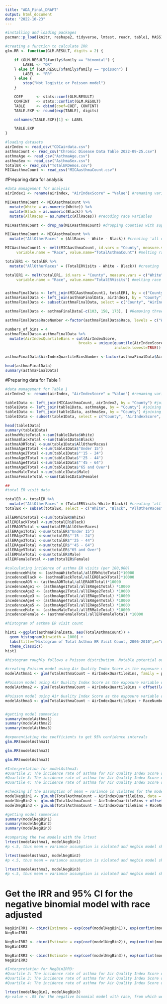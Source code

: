 ```yaml
---
title: "ADA_Final_DRAFT"
output: html_document
date: "2022-10-23"
---
```


```r
#installing and loading packages
pacman::p_load(knitr, reshape2, tidyverse, lmtest, readr, table1, MASS)
```

```r
#creating a function to calculate IRR 
glm.RR <- function(GLM.RESULT, digits = 2) {

    if (GLM.RESULT$family$family == "binomial") {
        LABEL <- "OR"
    } else if (GLM.RESULT$family$family == "poisson") {
        LABEL <- "RR"
    } else {
        stop("Not logistic or Poisson model")
    }

    COEF      <- stats::coef(GLM.RESULT)
    CONFINT   <- stats::confint(GLM.RESULT)
    TABLE     <- cbind(coef=COEF, CONFINT)
    TABLE.EXP <- round(exp(TABLE), digits)

    colnames(TABLE.EXP)[1] <- LABEL

    TABLE.EXP
}
```

```r
#loading datasets
airIndex <- read_csv("CDCairdata.csv")
asthmaCount <- read_csv("Chronic Disease Data Table 2022-09-25.csv")
asthmaAge <- read_csv("AsthmaAge.csv")
asthmaSex <- read_csv("AsthmaSex.csv")
totalER <- read_csv("TotalERDemos.csv")
MICAasthmaCount <- read_csv("MICAasthmaCount.csv")
```
#Preparing data for analysis
```r
#data management for analysis
airIndex1 <- rename(airIndex, "AirIndexScore" = "Value") #renaming variable

MICAasthmaCount <- MICAasthmaCount %>%
  mutate(White = as.numeric(White)) %>%
  mutate(Black = as.numeric(Black)) %>%
  mutate(AllRaces = as.numeric(AllRaces)) #recoding race variables

MICAasthmaCount <- drop_na(MICAasthmaCount) #dropping counties with suppressed race data

MICAasthmaCount <- MICAasthmaCount %>%
  mutate("AllOtherRaces" = (AllRaces - White - Black)) #creating 'all other race' variable

MICAasthmaCount1 <- melt(MICAasthmaCount, id.vars = "County", measure.vars = c("White","Black","AllOtherRaces"),
     variable.name = "Race", value.name="TotalAsthmaCount") #melting race columns from wide to long

totalER1 <- totalER %>%
  mutate("AllOtherRaces" = (TotalERVisits - White - Black)) #creating 'all other race' variable

totalER1 <- melt(totalER1, id.vars = "County", measure.vars = c("White","Black","AllOtherRaces"),
     variable.name = "Race", value.name="TotalERVisits") #melting race columns from wide to long


asthmaFinalData <- left_join(MICAasthmaCount1, totalER1, by = c("County", "Race")) #joining totalER by 'County' and Race
asthmaFinalData <- left_join(asthmaFinalData, airIndex1, by = "County") #joining airIndex by 'County'
asthmaFinalData <- subset(asthmaFinalData, select = c("County", "AirIndexScore", "TotalAsthmaCount", "TotalERVisits", "Race")) #keeping only needed variables

asthmaFinalData <- asthmaFinalData[-c(103, 158, 173), ] #Removing three counties with 0 ER and 0 asthma visits

asthmaFinalData$RaceNumber <-factor(asthmaFinalData$Race, levels = c("White", "Black", "AllOtherRaces"), labels = c(0, 1, 2)) #recoding race variable

numbers_of_bins = 4
asthmaFinalData<-asthmaFinalData %>%
  mutate(AirIndexQuartileBins = cut(AirIndexScore, 
                                 breaks = unique(quantile(AirIndexScore,probs=seq.int(0,1, by=1/numbers_of_bins))), 
                                                 include.lowest=TRUE)) #creating air index quartile bins

asthmaFinalData$AirIndexQuartileBinsNumber <-factor(asthmaFinalData$AirIndexQuartileBins, levels = c("[-1.29,-0.59]", "(-0.59,-0.295]", "(-0.295,0.165]", "(0.165,1.82]"), labels = c(0, 1, 2, 3)) #recoding variable

head(asthmaFinalData)
summary(asthmaFinalData)
```

#Preparing data for Table 1
```r
#data management for Table 1
airIndex2 <- rename(airIndex, "AirIndexScore" = "Value") #renaming variable

table1Data <- left_join(MICAasthmaCount, airIndex2, by = "County") #joining airIndex by 'County'
table1Data <- left_join(table1Data, asthmaAge, by = "County") #joining asthmaAge by 'County'
table1Data <- left_join(table1Data, asthmaSex, by = "County") #joining asthmaSex by 'County'
table1Data <- subset(table1Data, select = c("County", "AirIndexScore", "White", "Black", "AllOtherRaces", "Male", "Female", "Under 15", "'15 - 24", "'25 - 44", "'45 - 64", "65 and Over" )) #keeping only needed variables

head(table1Data)
summary(table1Data)
asthmaWhiteTotal <-sum(table1Data$White)
asthmaBlackTotal <-sum(table1Data$Black)
asthmaAORTotal <-sum(table1Data$AllOtherRaces)
asthmaAge1Total <-sum(table1Data$"Under 15")
asthmaAge2Total <-sum(table1Data$"'15 - 24")
asthmaAge3Total <-sum(table1Data$"'25 - 44")
asthmaAge4Total <-sum(table1Data$"'45 - 64")
asthmaAge5Total <-sum(table1Data$"65 and Over")
asthmaMaleTotal <-sum(table1Data$Male)
asthmaFemaleTotal <-sum(table1Data$Female)

##
#total ER visit data

totalER <- totalER %>%
  mutate("AllOtherRaces" = (TotalERVisits-White-Black)) #creating 'all other race' variable
totalER <- subset(totalER, select = c("White", "Black", "AllOtherRaces", "Male", "Female", "Under 15", "'15 - 24", "'25 - 44", "'45 - 64", "65 and Over" )) #keeping only needed variables

allERWhiteTotal <-sum(totalER$White)
allERBlackTotal <-sum(totalER$Black)
allERAORTotal <-sum(totalER$AllOtherRaces)
allERAge1Total <-sum(totalER$"Under 15")
allERAge2Total <-sum(totalER$"'15 - 24")
allERAge3Total <-sum(totalER$"'25 - 44")
allERAge4Total <-sum(totalER$"'45 - 64")
allERAge5Total <-sum(totalER$"65 and Over")
allERMaleTotal <-sum(totalER$Male)
allERFemaleTotal <-sum(totalER$Female)

#calculating incidence of asthma ER visits (per 100,000)
incedenceWhite <- (asthmaWhiteTotal/allERWhiteTotal)*10000
incedenceBlack <- (asthmaBlackTotal/allERBlackTotal)*10000
incedenceAOR <- (asthmaAORTotal/allERAORTotal)*10000
incedenceAge1 <- (asthmaAge1Total/allERAge1Total) *10000
incedenceAge2 <- (asthmaAge2Total/allERAge2Total) *10000
incedenceAge3 <- (asthmaAge3Total/allERAge3Total) *10000
incedenceAge4 <- (asthmaAge4Total/allERAge4Total) *10000
incedenceAge5 <- (asthmaAge5Total/allERAge5Total) *10000
incedenceMale <- (asthmaMaleTotal/allERMaleTotal) *10000
incedenceFemale <- (asthmaFemaleTotal/allERFemaleTotal) *10000

```

```r
#histogram of asthma ER visit count

hist1 <-ggplot(asthmaFinalData, aes(TotalAsthmaCount)) +
  geom_histogram(binwidth = 1000) +
  labs(title="Histogram of Total Asthma ER Visit Count, 2006-2010",x="Asthma ER Visits", y = "Count")+
  theme_classic()
hist1

#histogram roughly follows a Poisson distribution. Notable potential outliers, but I don't have concerns regarding data collection methodology and don't want to remove entire counties/populations from the analysis. Choosing to proceed with all data.
```

```r
#creating Poisson model using Air Quality Index Score as the exposure variable of interest and Asthma ER Visit Count as the outcome variable
modelAsthma1 <- glm(TotalAsthmaCount ~ AirIndexQuartileBins, family = poisson, data = asthmaFinalData)

#Poisson model using Air Quality Index Score as the exposure variable of interest and Asthma ER Visit Count as the outcome variable with offset for total ER visits
modelAsthma2 <- glm(TotalAsthmaCount ~ AirIndexQuartileBins + offset(log(TotalERVisits)), family = poisson, data = asthmaFinalData)

#Poisson model using Air Quality Index Score as the exposure variable of interest and Asthma ER Visit Count as the outcome variable with offset for total ER visits and adjusting for race
modelAsthma3 <- glm(TotalAsthmaCount ~ AirIndexQuartileBins + RaceNumber + offset(log(TotalERVisits)), family = poisson, data = asthmaFinalData)


#getting model summaries
summary(modelAsthma1)
summary(modelAsthma2)
summary(modelAsthma3)
```

```r
#exponentiating the coefficients to get 95% confidence intervals
glm.RR(modelAsthma1)

glm.RR(modelAsthma2)

glm.RR(modelAsthma3)

#Interpretation for modelAsthma3: 
#Quartile 2: The incidence rate of asthma for Air Quality Index Score quartile 2 is 20% lower (IRR = 0.80, 95% CI 0.79 to 0.81) than that of quartile 1.
#Quartile 3: The incidence rate of asthma for Air Quality Index Score quartile 3 is 13% lower (IRR = 0.87, 95% CI 0.85 to 0.89) than that of quartile 1.
#Quartile 4: The incidence rate of asthma for Air Quality Index Score quartile 4 is 3% higher (IRR = 1.03, 95% CI 1.02 to 1.05) than that of quartile 1.
```

```r
#checking if the assumption of mean = variance is violated for the model by running a negative binomial model
modelNegBin1 <- glm.nb(TotalAsthmaCount ~ AirIndexQuartileBins, data = asthmaFinalData)
modelNegBin2 <- glm.nb(TotalAsthmaCount ~ AirIndexQuartileBins + offset(log(TotalERVisits)), data = asthmaFinalData)
modelNegBin3 <- glm.nb(TotalAsthmaCount ~ AirIndexQuartileBins + RaceNumber + offset(log(TotalERVisits)), data = asthmaFinalData)

#getting model summaries
summary(modelNegBin1)
summary(modelNegBin2)
summary(modelNegBin3)
```

```r
#comparing the two models with the lrtest
lrtest(modelAsthma1, modelNegBin1)
#p <.5, thus mean = variance assumption is violated and negbin model should be used

lrtest(modelAsthma2, modelNegBin2)
#p <.5, thus mean = variance assumption is violated and negbin model should be used

lrtest(modelAsthma3, modelNegBin3)
#p <.5, thus mean = variance assumption is violated and negbin model should be used
```

# Get the IRR and 95% CI for the negative binomial model with race adjusted
```r
NegBinIRR1 <- cbind(Estimate = exp(coef(modelNegBin1)), exp(confint(modelNegBin1)))
NegBinIRR1

NegBinIRR2 <- cbind(Estimate = exp(coef(modelNegBin2)), exp(confint(modelNegBin2)))
NegBinIRR2

NegBinIRR3 <- cbind(Estimate = exp(coef(modelNegBin3)), exp(confint(modelNegBin3)))
NegBinIRR3

#Interpretation for NegBinIRR3: 
#Quartile 2: The incidence rate of asthma for Air Quality Index Score quartile 2 is 33% lower (IRR = 0.77, 95% CI 0.68 to 0.88) than that of quartile 1.
#Quartile 3: The incidence rate of asthma for Air Quality Index Score quartile 3 is 9% lower (IRR = 0.91, 95% CI 0.80 to 1.04) than that of quartile 2.
#Quartile 4: The incidence rate of asthma for Air Quality Index Score quartile 4 is 5% lower (IRR = 95, 95% CI 0.84 to 1.08) than that of quartile 3.
```

```r
lrtest(modelNegBin2, modelNegBin3)
#p-value < .05 for the negative binomial model with race, from which we can conclude that race is a significant predictor and improves the model fit.
```


